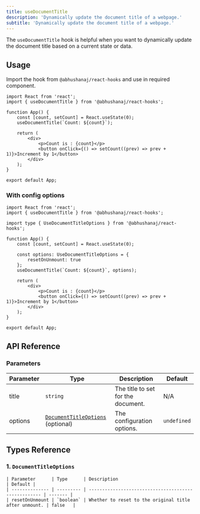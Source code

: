 ```yaml
---
title: useDocumentTitle
description: 'Dynamically update the document title of a webpage.'
subtitle: 'Dynamically update the document title of a webpage.'
---
```



The `useDocumentTitle` hook is helpful when you want to dynamically update the document title based on a current state or data.

<DemoWrapper title="useDocumentTitle">
	<Example client:load />
</DemoWrapper>

## Usage

Import the hook from `@abhushanaj/react-hooks` and use in required component.

```tsx title="./src/App.tsx" ins={2,6}
import React from 'react';
import { useDocumentTitle } from '@abhushanaj/react-hooks';

function App() {
	const [count, setCount] = React.useState(0);
	useDocumentTitle(`Count: ${count}`);

	return (
		<div>
			<p>Count is : {count}</p>
			<button onClick={() => setCount((prev) => prev + 1)}>Increment by 1</button>
		</div>
	);
}

export default App;
```

### With config options

```tsx title="./src/App.tsx" ins={2,4,9-12}
import React from 'react';
import { useDocumentTitle } from '@abhushanaj/react-hooks';

import type { UseDocumentTitleOptions } from '@abhushanaj/react-hooks';

function App() {
	const [count, setCount] = React.useState(0);

	const options: UseDocumentTitleOptions = {
		resetOnUnmount: true
	};
	useDocumentTitle(`Count: ${count}`, options);

	return (
		<div>
			<p>Count is : {count}</p>
			<button onClick={() => setCount((prev) => prev + 1)}>Increment by 1</button>
		</div>
	);
}

export default App;
```

## API Reference

### Parameters

| Parameter | Type                                                         | Description                        | Default     |
| --------- | ------------------------------------------------------------ | ---------------------------------- | ----------- |
| title     | `string`                                                     | The title to set for the document. | N/A         |
| options   | [`DocumentTitleOptions`](#1-documenttitleoptions) (optional) | The configuration options.         | `undefined` |

## Types Reference

### 1. `DocumentTitleOptions`

    | Parameter      | Type      | Description                                          | Default |
    | -------------- | --------- | ---------------------------------------------------- | ------- |
    | resetOnUnmount | `boolean` | Whether to reset to the original title after unmount. | false   |
